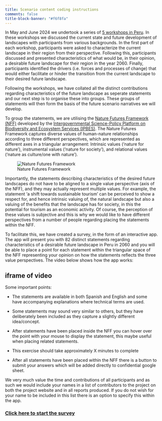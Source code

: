 ```yaml
---
title: Scenario content coding instructions
comments: false
title-block-banner: "#f6f8fa"
---
```


In May and June 2024 we undertook a series of [5 workshops in Peru](Scenario_workshops_2024_blog.qmd). In these workshops we discussed the current state and future development of landscapes with participants from various backgrounds. In the first part of each workshop, participants were asked to characterize the current landscape in their region from their perspective. Following this, participants discussed and presented characteristics of what would be, in their opinion, a desirable future landscape for their region in the year 2060. Finally, participants identified the drivers (i.e. forces and processes of change) that would either facilitate or hinder the transition from the current landscape to their desired future landscape.

Following the workshops, we have collated all the distinct contributions regarding characteristics of the future landscape as seperate statements and our next step is to organise these into groups. These groups of statements will then form the basis of the future scenario narratives we will develop.

To group the statements, we are utilising the [Nature Futures Framework (NFF)](https://www.naturefuturesframework.org/) developed by the [Intergovernmental Science-Policy Platform on Biodiversity and Ecosystem Services (IPBES)](https://www.ipbes.net/). The Nature Futures Framework captures diverse values of human-nature relationships according to three different perspectives, which are represented as different axes in a triangular arrangement: Intrinsic values (‘nature for nature’), instrumental values (‘nature for society’), and relational values (‘nature as culture/one with nature’).

![Nature Futures Framework](img/NFF.png)

Importantly, the statements describing characteristics of the desired future landscapes do not have to be aligned to a single value perspective (axis of the NFF), and they may actually represent multiple values. For example, the statement 'a shift towards sustainable tourism' can be perceived to show a respect for, and hence intrinsic valuing of, the natural landscape but also a valuing of the benefits that the landscape has for society, in this the potential for tourism as an economic activity. Of course, the perception of these values is subjective and this is why we would like to have different perspectives from a number of people regarding placing the statements within the NFF.

To facilitate this, we have created a survey, in the form of an interactive app. The app will present you with 82 distinct statements regarding characteristics of a desirable future landscape in Peru in 2060 and you will be able to place a point for each statement within the triangular space of the NFF representing your opinion on how the statements reflects the three value perspectives. The video below shows how the app works:

## iframe of video

Some important points:

-    The statements are available in both Spanish and English and some have accompanying explanations where technical terms are used.

-    Some statements may sound very similar to others, but they have deliberately been included as they capture a slightly different idea/concept.

-    After statements have been placed inside the NFF you can hover over the point with your mouse to display the statement, this maybe useful when placing related statements.

-    This exercise should take approximately X minutes to complete

-    After all statements have been placed within the NFF there is a button to submit your answers which will be added directly to confidential google sheet.

We very much value the time and contributions of all participants and as such we would include your names in a list of contributors to the project on both the project website and in all reports produced. If you do not wish for your name to be included in this list there is an option to specify this within the app.

### [[**Click here to start the survey**]{.underline}](https://nascent-peru.shinyapps.io/nff-coding/)
